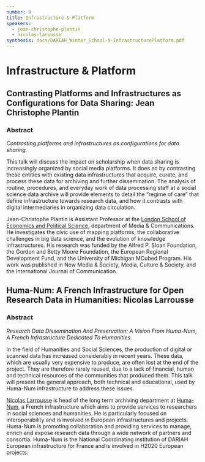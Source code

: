 ```yaml
---
number: 9
title: Infrastructure & Platform
speakers:
  - jean-christophe-plantin
  - nicolas-larousse
synthesis: docs/DARIAH_Winter_School-9-InfrastructurePlatform.pdf
---
```


# Infrastructure & Platform

## Contrasting Platforms and Infrastructures as Configurations for Data Sharing: Jean Christophe Plantin

### Abstract

_Contrasting platforms and infrastructures as configurations for data sharing._

This talk will discuss the impact on scholarship when data sharing is
increasingly organized by social media platforms. It does so by contrasting
these entities with existing data infrastructures that acquire, curate, and
process these data for archiving and further dissemination. The analysis of
routine, procedures, and everyday work of data processing staff at a social
science data archive will provide elements to detail the “regime of care” that
define infrastructure towards research data, and how it contrasts with digital
intermediaries in organizing data circulation.

<Download download="docs/9.1-Plantin.pdf" />

<Speakers>

<Speaker speaker="jean-christophe-plantin">

Jean-Christophe Plantin is Assistant Professor at the
[London School of Economics and Political Science](http://www.lse.ac.uk/media@lse/WhosWho/AcademicStaff/JC-Plantin.aspx),
department of Media &amp; Communications. He investigates the civic use of
mapping platforms, the collaborative challenges in big data science, and the
evolution of knowledge infrastructures. His research was funded by the Alfred P.
Sloan Foundation, the Gordon and Betty Moore Foundation, the European Regional
Development Fund, and the University of Michigan MCubed Program. His work was
published in New Media &amp; Society, Media, Culture &amp; Society, and the
International Journal of Communication.

</Speaker>

</Speakers>

## Huma-Num: A French Infrastructure for Open Research Data in Humanities: Nicolas Larrousse

### Abstract

_Research Data Dissemination And Preservation: A Vision From Huma-Num, A French
Infrastructure Dedicated To Humanities._

In the field of Humanities and Social Sciences, the production of digital or
scanned data has increased considerably in recent years. These data, which are
usually very expensive to produce, are often lost at the end of the project.
They are therefore rarely reused, due to a lack of financial, human and
technical resources of the communities that produced them. This talk will
present the general approach, both technical and educational, used by Huma-Num
infrastructure to address these issues.

<Download download="docs/9.2-Larrousse.pdf" />

<Speakers>

<Speaker speaker="nicolas-larousse">

[Nicolas Larrousse](http://www.huma-num.fr/personne/nicolas-larrousse) is head
of the long term archiving department at [Huma-Num](http://www.huma-num.fr/), a
French infrastructure which aims to provide services to researchers in social
sciences and humanities. He is particularly focused on interoperability and is
involved in European infrastructures and projects. Huma-Num is promoting
collaboration and providing services to manage, enrich and expose research data
through a wide network of partners and consortia. Huma-Num is the National
Coordinating institution of DARIAH European infrastructure for France and is
involved in H2020 European projects.

</Speaker>

</Speakers>
